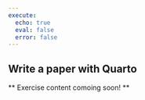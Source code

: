 ```yaml
---
execute:
  echo: true
  eval: false
  error: false
---
```


## Write a paper with Quarto {#sec-Quarto_exercise}

** Exercise content comoing soon! **

<!-- Because Quarto is bundled with Rstudio if you have a recent version of Rstudio you may already have Quarto installed. If not, you can install Quarto from CRAN with the following command: -->
